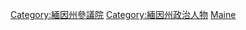 [[Category:緬因州參議院|Category:緬因州參議院]]
[[Category:緬因州政治人物|Category:緬因州政治人物]]
[[Category:美國各州參議員|Maine]]